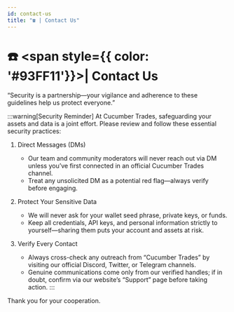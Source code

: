 ```yaml
---
id: contact-us
title: "☎️ | Contact Us"
---
```


# ☎️ <span style={{ color: '#93FF11'}}>| Contact Us</span>

“Security is a partnership—your vigilance and adherence to these guidelines help us protect everyone.”

:::warning[Security Reminder]
At Cucumber Trades, safeguarding your assets and data is a joint effort. Please review and follow these essential security practices:
1. Direct Messages (DMs)
    - Our team and community moderators will never reach out via DM unless you’ve first connected in an official Cucumber Trades channel.
    - Treat any unsolicited DM as a potential red flag—always verify before engaging.

2. Protect Your Sensitive Data
    - We will never ask for your wallet seed phrase, private keys, or funds.
    - Keep all credentials, API keys, and personal information strictly to yourself—sharing them puts your account and assets at risk.

3. Verify Every Contact
    - Always cross-check any outreach from “Cucumber Trades” by visiting our official Discord, Twitter, or Telegram channels.
    - Genuine communications come only from our verified handles; if in doubt, confirm via our website’s “Support” page before taking action.
:::

Thank you for your cooperation.



<CucumberTradeLogo width={300} alt="Cucumber Trades Logo" />